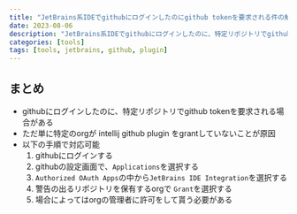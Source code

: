 ```yaml
---
title: "JetBrains系IDEでgithubにログインしたのにgithub tokenを要求される件の解消"
date: 2023-08-06
description: "JetBrains系IDEでgithubにログインしたのに、特定リポジトリでgithub tokenを要求される場合がある。ただ単に特定のorgが intellij github plugin をgrantしていないことが原因だが、その方法をまとめておく"
categories: [tools]
tags: [tools, jetbrains, github, plugin]
---
```


## まとめ

- githubにログインしたのに、特定リポジトリでgithub tokenを要求される場合がある
- ただ単に特定のorgが intellij github plugin をgrantしていないことが原因
- 以下の手順で対応可能
  1. githubにログインする
  2. githubの設定画面で、`Applications`を選択する
  3. `Authorized OAuth Apps`の中から`JetBrains IDE Integration`を選択する
  4. 警告の出るリポジトリを保有するorgで `Grant`を選択する
  5. 場合によってはorgの管理者に許可をして貰う必要がある
